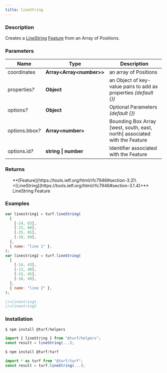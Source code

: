 ```yaml
---
title: lineString
---
```


    
### Description

Creates a [LineString](https://tools.ietf.org/html/rfc7946#section-3.1.4) [Feature](https://tools.ietf.org/html/rfc7946#section-3.2) from an Array of Positions.

### Parameters

| Name                 | Type                       | Description                                                               |
| -------------------- | -------------------------- | ------------------------------------------------------------------------- |
| coordinates          | **Array\<Array\<number>>** | an array of Positions                                                     |
| properties<i>?</i>   | **Object**                 | an Object of key-value pairs to add as properties _(default \{})_         |
| options<i>?</i>      | **Object**                 | Optional Parameters _(default \{})_                                       |
| options.bbox<i>?</i> | **Array\<number>**         | Bounding Box Array [west, south, east, north] associated with the Feature |
| options.id<i>?</i>   | **string \| number**       | Identifier associated with the Feature                                    |

### Returns

<ul>
  **[Feature](https://tools.ietf.org/html/rfc7946#section-3.2)\<[LineString](https://tools.ietf.org/html/rfc7946#section-3.1.4)>** LineString Feature

</ul>

### Examples

```javascript
var linestring1 = turf.lineString(
  [
    [-24, 63],
    [-23, 60],
    [-25, 65],
    [-20, 69],
  ],
  { name: "line 1" },
);
var linestring2 = turf.lineString(
  [
    [-14, 43],
    [-13, 40],
    [-15, 45],
    [-10, 49],
  ],
  { name: "line 2" },
);

//=linestring1
//=linestring2
```

### Installation

```javascript
$ npm install @turf/helpers

import { lineString } from "@turf/helpers";
const result = lineString(...);
```

```javascript
$ npm install @turf/turf

import * as turf from "@turf/turf";
const result = turf.lineString(...);
```

